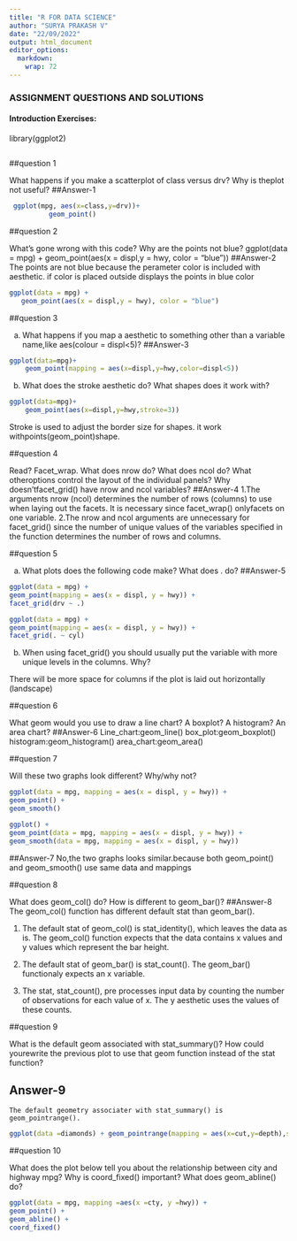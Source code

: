 ```yaml
---
title: "R FOR DATA SCIENCE"
author: "SURYA PRAKASH V"
date: "22/09/2022"
output: html_document
editor_options: 
  markdown: 
    wrap: 72
---
```


### ASSIGNMENT QUESTIONS AND SOLUTIONS

#### Introduction Exercises:

library(ggplot2)

```r
```

##question 1

What happens if you make a scatterplot of class versus drv? Why is theplot not useful?
##Answer-1
```r
 ggplot(mpg, aes(x=class,y=drv))+
          geom_point()

```

##question 2

What's gone wrong with this code? Why are the points not blue?
ggplot(data = mpg) + geom_point(aes(x = displ,y = hwy, color = "blue"))
##Answer-2
 The points are not blue because the perameter color is included with aesthetic. if color is placed outside displays the points in blue color

```r
ggplot(data = mpg) + 
   geom_point(aes(x = displ,y = hwy), color = "blue")

```

##question 3

a)  What happens if you map a aesthetic to something other than a variable name,like aes(colour = displ\<5)?
##Answer-3
```r

ggplot(data=mpg)+
    geom_point(mapping = aes(x=displ,y=hwy,color=displ<5))

```

b)  What does the stroke aesthetic do? What shapes does it work with?

```r
ggplot(data=mpg)+
    geom_point(aes(x=displ,y=hwy,stroke=3))

```
  Stroke is used to adjust the border size for shapes. it work withpoints(geom_point)shape.

##question 4

Read? Facet_wrap. What does nrow do? What does ncol do? What otheroptions control the layout of the individual panels? Why doesn'tfacet_grid() have nrow and ncol variables?
##Answer-4
  1.The arguments nrow (ncol) determines the number of rows (columns) to use when laying out the facets. It is necessary since facet_wrap() onlyfacets on one variable.
  2.The nrow and ncol arguments are unnecessary for facet_grid() since the number of unique values of the variables specified in the function determines the number of rows and columns.

##question 5

a)  What plots does the following code make? What does . do?
##Answer-5
```r
ggplot(data = mpg) +
geom_point(mapping = aes(x = displ, y = hwy)) +
facet_grid(drv ~ .)

```

```r
ggplot(data = mpg) +
geom_point(mapping = aes(x = displ, y = hwy)) +
facet_grid(. ~ cyl)

```

b)  When using facet_grid() you should usually put the variable with more unique levels in the columns. Why?

  There will be more space for columns if the plot is laid out
horizontally (landscape)

##question 6

What geom would you use to draw a line chart? A boxplot? A histogram? An
area chart?
##Answer-6
 Line_chart:geom_line() box_plot:geom_boxplot()
histogram:geom_histogram() area_chart:geom_area()

##question 7

Will these two graphs look different? Why/why not?

```r
ggplot(data = mpg, mapping = aes(x = displ, y = hwy)) +
geom_point() +
geom_smooth()

```
```r
ggplot() +
geom_point(data = mpg, mapping = aes(x = displ, y = hwy)) +
geom_smooth(data = mpg, mapping = aes(x = displ, y = hwy))

```
##Answer-7
 No,the two graphs looks similar.because both geom_point() and
geom_smooth() use same data and mappings

##question 8

What does geom_col() do? How is different to geom_bar()?
##Answer-8
 The geom_col() function has different default stat than geom_bar().

1. The default stat of geom_col() is stat_identity(), which leaves the data as is. The geom_col() function expects that the data contains x values and y values which represent the bar height.

2. The default stat of geom_bar() is stat_count(). The geom_bar() functionaly expects an x variable. 
 
3. The stat, stat_count(), pre processes input data by counting the number of observations for each value of x. The y
aesthetic uses the values of these counts.

##question 9

What is the default geom associated with stat_summary()? How could yourewrite the previous plot to use that geom function instead of the stat
function?

## Answer-9
    The default geometry associater with stat_summary() is geom_pointrange(). 
```r
ggplot(data =diamonds) + geom_pointrange(mapping = aes(x=cut,y=depth),stat ="summary" ,fun.ymin = min,fun.ymax =max,fun.y = mean)

```

##question 10

What does the plot below tell you about the relationship between city
and highway mpg? Why is coord_fixed() important? What does geom_abline()
do?

```r
ggplot(data = mpg, mapping =aes(x =cty, y =hwy)) +
geom_point() +
geom_abline() +
coord_fixed()

```
